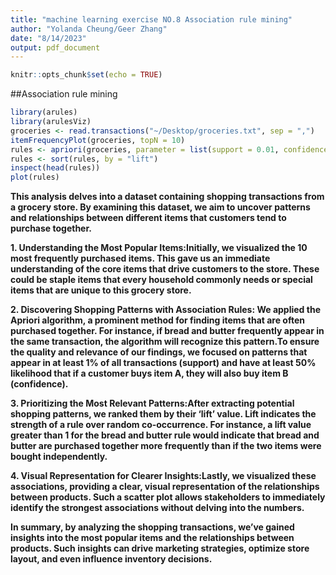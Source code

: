 ```yaml
---
title: "machine learning exercise NO.8 Association rule mining"
author: "Yolanda Cheung/Geer Zhang"
date: "8/14/2023"
output: pdf_document
---
```


```r
knitr::opts_chunk$set(echo = TRUE)
```

##Association rule mining
```r
library(arules)
library(arulesViz)
groceries <- read.transactions("~/Desktop/groceries.txt", sep = ",")
itemFrequencyPlot(groceries, topN = 10)
rules <- apriori(groceries, parameter = list(support = 0.01, confidence = 0.5, minlen = 2))
rules <- sort(rules, by = "lift")
inspect(head(rules))
plot(rules)

```
**This analysis delves into a dataset containing shopping transactions from a grocery store. By examining this dataset, we aim to uncover patterns and relationships between different items that customers tend to purchase together.**

**1. Understanding the Most Popular Items:Initially, we visualized the 10 most frequently purchased items. This gave us an immediate understanding of the core items that drive customers to the store. These could be staple items that every household commonly needs or special items that are unique to this grocery store.**

**2. Discovering Shopping Patterns with Association Rules: We applied the Apriori algorithm, a prominent method for finding items that are often purchased together. For instance, if bread and butter frequently appear in the same transaction, the algorithm will recognize this pattern.To ensure the quality and relevance of our findings, we focused on patterns that appear in at least 1% of all transactions (support) and have at least 50% likelihood that if a customer buys item A, they will also buy item B (confidence).**

**3. Prioritizing the Most Relevant Patterns:After extracting potential shopping patterns, we ranked them by their 'lift' value. Lift indicates the strength of a rule over random co-occurrence. For instance, a lift value greater than 1 for the bread and butter rule would indicate that bread and butter are purchased together more frequently than if the two items were bought independently.**

**4. Visual Representation for Clearer Insights:Lastly, we visualized these associations, providing a clear, visual representation of the relationships between products. Such a scatter plot allows stakeholders to immediately identify the strongest associations without delving into the numbers.**

**In summary, by analyzing the shopping transactions, we've gained insights into the most popular items and the relationships between products. Such insights can drive marketing strategies, optimize store layout, and even influence inventory decisions.**
